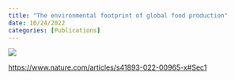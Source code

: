 ```yaml
---
title: "The environmental footprint of global food production"
date: 10/24/2022
categories: [Publications]
---
```


![](halpern-et-al-2022.png)

<https://www.nature.com/articles/s41893-022-00965-x#Sec1>
